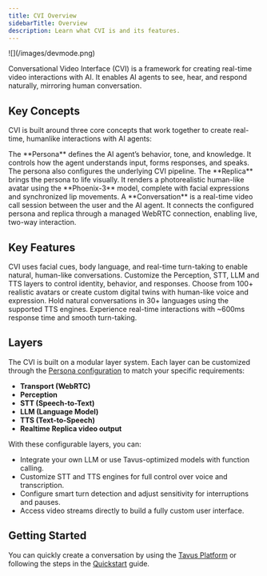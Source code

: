 ```yaml
---
title: CVI Overview
sidebarTitle: Overview
description: Learn what CVI is and its features.
---
```


<Frame>
![](/images/devmode.png)
</Frame>

Conversational Video Interface (CVI) is a framework for creating real-time video interactions with AI. It enables AI agents to see, hear, and respond naturally, mirroring human conversation.

## Key Concepts
CVI is built around three core concepts that work together to create real-time, humanlike interactions with AI agents:
<CardGroup cols={3}>

  <Card title="Persona" icon="heart-pulse" href="/sections/conversational-video-interface/persona/overview">
    The **Persona** defines the AI agent’s behavior, tone, and knowledge. It controls how the agent understands input, forms responses, and speaks. The persona also configures the underlying CVI pipeline.
  </Card>

  <Card title="Replica" icon="users" href="/sections/replica/overview">
    The **Replica** brings the persona to life visually. It renders a photorealistic human-like avatar using the **Phoenix-3** model, complete with facial expressions and synchronized lip movements.
  </Card>

  <Card title="Conversation" icon="video" href="/sections/conversational-video-interface/conversation/overview">
    A **Conversation** is a real-time video call session between the user and the AI agent. It connects the configured persona and replica through a managed WebRTC connection, enabling live, two-way interaction.
  </Card>

</CardGroup>


## Key Features

<CardGroup cols={2}>
  
<Card title="Natural Interaction" icon="face-smile-beam">
CVI uses facial cues, body language, and real-time turn-taking to enable natural, human-like conversations.
</Card>

<Card title="Modular pipeline" icon="layer-group">
Customize the Perception, STT, LLM and TTS layers to control identity, behavior, and responses.
</Card>

<Card title="Lifelike AI replicas" icon="user-robot">
Choose from 100+ realistic avatars or create custom digital twins with human-like voice and expression.
</Card>

<Card title="Multilingual support" icon="globe">
Hold natural conversations in 30+ languages using the supported TTS engines.
</Card>

<Card title="World's lowest latency" icon="bolt">
Experience real-time interactions with ~600ms response time and smooth turn-taking.
</Card>
</CardGroup>


## Layers

The CVI is built on a modular layer system. Each layer can be customized through the [Persona configuration](/sections/conversational-video-interface/persona/overview) to match your specific requirements:

* **Transport (WebRTC)**
* **Perception**
* **STT (Speech-to-Text)**
* **LLM (Language Model)**
* **TTS (Text-to-Speech)**
* **Realtime Replica video output**

With these configurable layers, you can:

* Integrate your own LLM or use Tavus-optimized models with function calling.
* Customize STT and TTS engines for full control over voice and transcription.
* Configure smart turn detection and adjust sensitivity for interruptions and pauses.
* Access video streams directly to build a fully custom user interface.




## Getting Started
You can quickly create a conversation by using the [Tavus Platform](https://platform.tavus.io/) or following the steps in the [Quickstart](/sections/conversational-video-interface/full-mode) guide.
